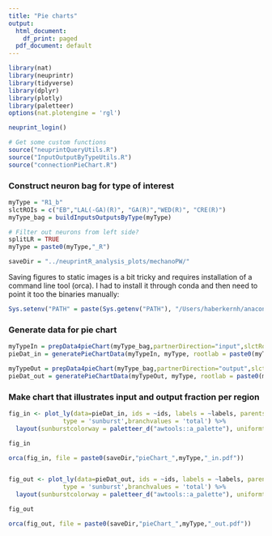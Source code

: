 ```yaml
---
title: "Pie charts"
output:
  html_document:
    df_print: paged
  pdf_document: default
---
```


```r
library(nat)
library(neuprintr)
library(tidyverse)
library(dplyr)
library(plotly)
library(paletteer)
options(nat.plotengine = 'rgl')
```

```r
neuprint_login()
```

```r
# Get some custom functions
source("neuprintQueryUtils.R")
source("InputOutputByTypeUtils.R")
source("connectionPieChart.R")
```

### Construct neuron bag for type of interest
```r
myType = "R1_b"
slctROIs = c("EB","LAL(-GA)(R)", "GA(R)","WED(R)", "CRE(R)")
myType_bag = buildInputsOutputsByType(myType)

# Filter out neurons from left side?
splitLR = TRUE
myType = paste0(myType,"_R")

saveDir = "../neuprintR_analysis_plots/mechanoPW/"
```

Saving figures to static images is a bit tricky and requires installation of a command line tool (orca). I had to install it through conda and then need to point it too the binaries manually:
```r
Sys.setenv("PATH" = paste(Sys.getenv("PATH"), "/Users/haberkernh/anaconda3/bin", sep = .Platform$path.sep))
```

### Generate data for pie chart
```r
myTypeIn = prepData4pieChart(myType_bag,partnerDirection="input",slctRoi=slctROIs, splitLR,myType,minweight=0)
pieDat_in = generatePieChartData(myTypeIn, myType, rootlab = paste0(myType," input"))

myTypeOut = prepData4pieChart(myType_bag,partnerDirection="output",slctRoi=slctROIs, splitLR,myType,minweight=0)
pieDat_out = generatePieChartData(myTypeOut, myType, rootlab = paste0(myType," output"))
```

### Make chart that illustrates input and output fraction per region
```r
fig_in <- plot_ly(data=pieDat_in, ids = ~ids, labels = ~labels, parents = ~parents, values = ~values, 
               type = 'sunburst',branchvalues = 'total') %>%
  layout(sunburstcolorway = paletteer_d("awtools::a_palette"), uniformtext=list(minsize=8, mode="show"))

fig_in

orca(fig_in, file = paste0(saveDir,"pieChart_",myType,"_in.pdf"))


fig_out <- plot_ly(data=pieDat_out, ids = ~ids, labels = ~labels, parents = ~parents, values = ~values, 
               type = 'sunburst',branchvalues = 'total') %>%
  layout(sunburstcolorway = paletteer_d("awtools::a_palette"), uniformtext=list(minsize=8, mode="show"))

fig_out

orca(fig_out, file = paste0(saveDir,"pieChart_",myType,"_out.pdf"))

```